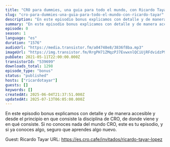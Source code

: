 ```yaml
---
title: "CRO para dummies, una guia para todo el mundo, con Ricardo Tayar"
slug: "cro-para-dummies-una-guia-para-todo-el-mundo-con-ricardo-tayar"
description: "En este episodio bonus explicamos con detalle y de manera accesible y desde el principio en que consiste la disciplina de CRO, de donde viene y en qué consiste. Si no conoces nada del mundo CRO, este es tu episodio, y si ya conoces algo, seguro que aprendes algo nuevo.\n\nGuest: Ricardo Tayar\nURL: https://es.cro.cafe/invitados/ricardo-tayar-lopez"
summary: "En este episodio bonus explicamos con detalle y de manera accesible y desde el principio en que consiste la disciplina de CRO, de donde viene y en qué consiste. Si no conoces nada del mundo CRO, este es tu episodio, y si ya conoces algo, seguro que aprendes algo nuevo."
episode: 0
season: 1
language: "es"
duration: "1576"
audioUrl: "https://media.transistor.fm/a04748e8/3836f8ba.mp3"
imageUrl: "https://img.transistor.fm/RrgPH71ZMqzPJ7EvwxnlQCiUjRFdvidzP9iIL58-2T4/rs:fill:3000:3000:1/q:60/aHR0cHM6Ly9pbWct/dXBsb2FkLXByb2R1/Y3Rpb24udHJhbnNp/c3Rvci5mbS9mMWY2/ZjM3OGJjNThlZWU2/MDFkYmJmZGRlN2Iz/MTdmMC5qcGc.webp"
pubDate: 2021-05-11T22:00:00.000Z
transistorId: "539699"
downloads_total: 1298
episode_type: "bonus"
status: "published"
hosts: ["ricardotayar"]
guests: []
keywords: []
createdAt: 2025-06-04T21:37:51.000Z
updatedAt: 2025-07-13T06:05:00.000Z
---
```


En este episodio bonus explicamos con detalle y de manera accesible y desde el principio en que consiste la disciplina de CRO, de donde viene y en qué consiste. Si no conoces nada del mundo CRO, este es tu episodio, y si ya conoces algo, seguro que aprendes algo nuevo.

Guest: Ricardo Tayar
URL: https://es.cro.cafe/invitados/ricardo-tayar-lopez
